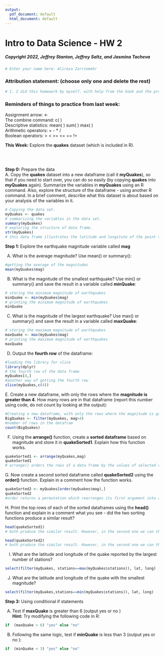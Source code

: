 ```yaml
---
output:
  pdf_document: default
  html_document: default
---
```


# Intro to Data Science - HW 2

##### Copyright 2022, Jeffrey Stanton, Jeffrey Saltz, and Jasmina Tacheva

```r
# Enter your name here: Alireza Zarrinmehr
```

### Attribution statement: (choose only one and delete the rest)

```r
# 1. I did this homework by myself, with help from the book and the professor.
```

### Reminders of things to practice from last week: 
Assignment arrow:  		<- <br>
The combine command: 	c( ) <br>
Descriptive statistics: 	mean( ) sum( ) max( ) <br>
Arithmetic operators:		+ - * /<br>
Boolean operators:		>    <    >=    <=   ==   !=  <br>

**This Week:** Explore the **quakes** dataset (which is included in R). 


<br>
<br>

**Step 0:** Prepare the data <br>
A. Copy the **quakes** dataset into a new dataframe (call it **myQuakes**), so that if you need to start over, you can do so easily (by copying **quakes** into **myQuakes** again). Summarize the variables in **myQuakes** using an R command. Also, explore the structure of the dataframe - using another R command. In a brief comment, describe what this dataset is about based on your analysis of the variables in it. 

```r
# Copying the data set.
myQuakes <- quakes
# summarizing the variables in the data set.
summary(myQuakes)
# exploring the structure of data frame.
str(myQuakes)
# this data frame illustrates the latitude and longitute of the point that earthquakes happened. It also contains the magnitude and depth values and tells you which station recorded the data 
```

**Step 1:** Explore the earthquake magnitude variable called **mag**  <br>

A.	What is the average magnitude? Use mean() or summary():

```r
#getting the average of the magnitudes 
mean(myQuakes$mag)
```

B.	What is the magnitude of the smallest earthquake? Use min() or summary() and save the result in a variable called **minQuake**:

```r
# storing the minimum magnitude of earthquakes
minQuake <- min(myQuakes$mag)
# printing the minimum magnitude of earthquakes
minQuake
```

C.	What is the magnitude of the largest earthquake? Use max() or summary() and save the result in a variable called **maxQuake**:

```r
# storing the maximum magnitude of earthquakes
maxQuake <- max(myQuakes$mag)
# printing the maximum magnitude of earthquakes
maxQuake
```

D.	Output the **fourth row** of the dataframe:

```r
#loading the library for slice
library(dplyr)
# the fourth row of the data frame
myQuakes[4,]
#another way of getting the fourth row
slice(myQuakes,c(4))
```

E. Create a new dataframe, with only the rows where the **magnitude is greater than 4**. How many rows are in that dataframe (report this number using code, do not count by looking at the output):

```r
#Creating a new dataframe, with only the rows where the magnitude is greater than 4
BigQuakes <- filter(myQuakes, mag>4)
#number of rows in the datafram
count(BigQuakes)
```

F.	Using the **arrange()** function, create a **sorted dataframe** based on magnitude and store it in **quakeSorted1**. Explain how this function works.

```r
quakeSorted1 <- arrange(myQuakes,mag)
quakeSorted1
# arrange() orders the rows of a data frame by the values of selected columns.
```

G. Now create a second sorted dataframe called **quakeSorted2** using the **order()** function. Explain in a comment how the function works.

```r
quakeSorted2 <- myQuakes[order(myQuakes$mag),]
quakeSorted2
#order returns a permutation which rearranges its first argument into ascending or descending order then we load those permutations in the data set rows
```

H. Print the top rows of each of the sorted dataframes using the **head()** function and explain in a comment what you see - did the two sorting functions produce a similar result?

```r
head(quakeSorted1)
# both produce the similar result. However, in the second one we can the the row number of the original data set which contains the values

```

```r
head(quakeSorted2)
# both produce the similar result. However, in the second one we can the the row number of the original data set which contains the values

```

I.	What are the latitude and longitude of the quake reported by the largest number of stations?  

```r
select(filter(myQuakes, stations==max(myQuakes$stations)), lat, long)
```

J.	What are the latitude and longitude of the quake with the smallest magnitude?  

```r
select(filter(myQuakes,stations==min(myQuakes$stations)), lat, long)
```

**Step 3:** Using conditional if statements <br>

A.	 Test if **maxQuake** is greater than 6 (output  yes  or  no ) <br>
**Hint:** Try modifying the following code in R: 

```r
if  (maxQuake > 6) "yes" else "no"
```

B.	 Following the same logic, test if **minQuake** is less than 3 (output  yes  or  no ):

```r
if  (minQuake < 3) "yes" else "no"
```

